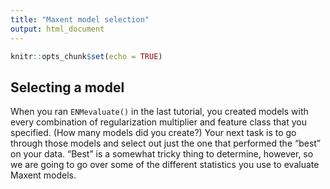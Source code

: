 ```yaml
---
title: "Maxent model selection"
output: html_document
---
```


```r
knitr::opts_chunk$set(echo = TRUE)
```

## Selecting a model

When you ran `ENMevaluate()` in the last tutorial, you created models with every combination of regularization multiplier and feature class that you specified. (How many models did you create?) Your next task is to go through those models and select out just the one that performed the "best" on your data. "Best" is a somewhat tricky thing to determine, however, so we are going to go over some of the different statistics you use to evaluate Maxent models.

##

